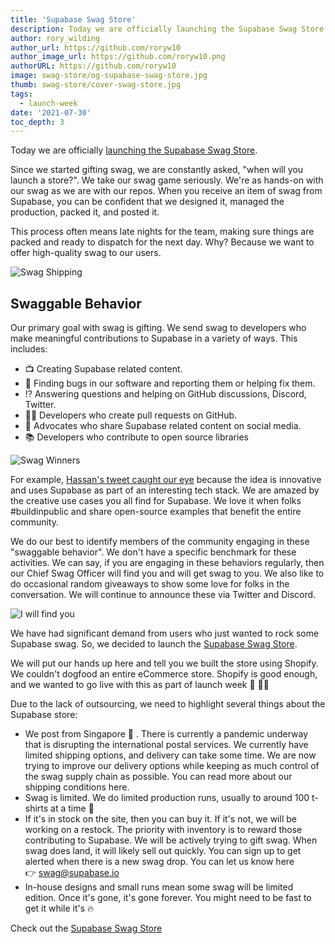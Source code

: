 ```yaml
---
title: 'Supabase Swag Store'
description: Today we are officially launching the Supabase Swag Store.
author: rory_wilding
author_url: https://github.com/roryw10
author_image_url: https://github.com/roryw10.png
authorURL: https://github.com/roryw10
image: swag-store/og-supabase-swag-store.jpg
thumb: swag-store/cover-swag-store.jpg
tags:
  - launch-week
date: '2021-07-30'
toc_depth: 3
---
```


Today we are officially [launching the Supabase Swag Store](https://store.supabase.com/).

Since we started gifting swag, we are constantly asked, "when will you launch a store?".
We take our swag game seriously. We're as hands-on with our swag as we are with our repos.
When you receive an item of swag from Supabase, you can be confident that we designed it, managed the production, packed it, and posted it.

This process often means late nights for the team, making sure things are packed and ready to dispatch for the next day.
Why? Because we want to offer high-quality swag to our users.

![Swag Shipping](/images/blog/swag-store/swag-shipping.jpg)

## Swaggable Behavior

Our primary goal with swag is gifting. We send swag to developers who make meaningful contributions to Supabase in a variety of ways.
This includes:

- 📺 Creating Supabase related content.
- 🐛 Finding bugs in our software and reporting them or helping fix them.
- ⁉️ Answering questions and helping on GitHub discussions, Discord, Twitter.
- 👨‍💻 Developers who create pull requests on GitHub.
- 📲 Advocates who share Supabase related content on social media.
- 📚 Developers who contribute to open source libraries

![Swag Winners](/images/blog/swag-store/swag-winners.png)

For example, [Hassan's tweet caught our eye](https://twitter.com/Nutlope/status/1389082406477463557) because the idea is
innovative and uses Supabase as part of an interesting tech stack. We are amazed by the creative use cases you all find for Supabase.
We love it when folks #buildinpublic and share open-source examples that benefit the entire community.

We do our best to identify members of the community engaging in these "swaggable behavior".
We don't have a specific benchmark for these activities. We can say, if you are engaging in these behaviors regularly,
then our Chief Swag Officer will find you and will get swag to you. We also like to do occasional random giveaways to
show some love for folks in the conversation. We will continue to announce these via Twitter and Discord.

![I will find you](/images/blog/swag-store/i-will-find-you-meme.jpg)

We have had significant demand from users who just wanted to rock some Supabase swag.
So, we decided to launch the [Supabase Swag Store](https://store.supabase.com/).

We will put our hands up here and tell you we built the store using Shopify. We couldn't dogfood an entire eCommerce store.
Shopify is good enough, and we wanted to go live with this as part of launch week 🚀 👩‍🚀

Due to the lack of outsourcing, we need to highlight several things about the Supabase store:

- We post from Singapore 💌 . There is currently a pandemic underway that is disrupting the international postal services. We currently have limited shipping options, and delivery can take some time. We are now trying to improve our delivery options while keeping as much control of the swag supply chain as possible. You can read more about our shipping conditions here.
- Swag is limited. We do limited production runs, usually to around 100 t-shirts at a time 👕
- If it's in stock on the site, then you can buy it. If it's not, we will be working on a restock. The priority with inventory is to reward those contributing to Supabase. We will be actively trying to gift swag. When swag does land, it will likely sell out quickly. You can sign up to get alerted when there is a new swag drop. You can let us know here 👉 [swag@supabase.io](mailto:swag@supabase.io)
- In-house designs and small runs mean some swag will be limited edition. Once it's gone, it's gone forever. You might need to be fast to get it while it's 🔥

Check out the [Supabase Swag Store](https://store.supabase.com/)
